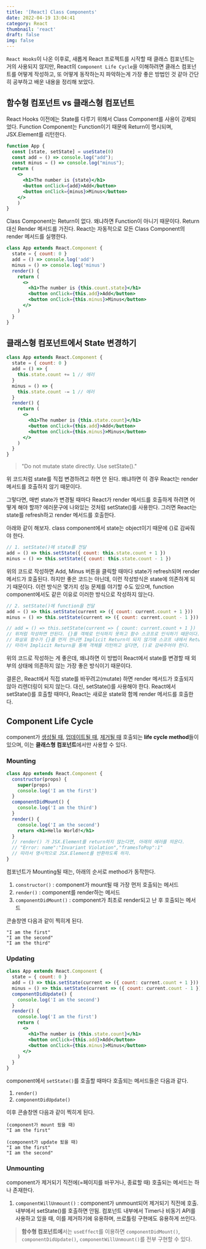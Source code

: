 ```yaml
---
title: '[React] Class Components'
date: 2022-04-19 13:04:41
category: React
thumbnail: 'react'
draft: false
img: false
---
```



`React Hooks`이 나온 이후로, 새롭게 React 프로젝트를 시작할 때 클래스 컴포넌트는 거의 사용되지 않지만, React의 `Component Life Cycle`을 이해하려면 클래스 컴포넌트를 어떻게 작성하고, 또 어떻게 동작하는지 파악하는게 가장 좋은 방법인 것 같아 간단히 공부하고 배운 내용을 정리해 보았다.

## 함수형 컴포넌트 vs 클래스형 컴포넌트

React Hooks 이전에는 State를 다루기 위해서 Class Component를 사용이 강제되었다.
Function Component는 Function이기 때문에 Return이 명시되며, JSX.Element를 리턴한다.

```jsx
function App {
  const [state, setState] = useState(0)
  const add = () => console.log("add");
  const minus = () => console.log("minus");
  return (
    <>
      <h1>The number is {state}</h1>
      <button onClick={add}>Add</button>
      <button onClick={minus}>Minus</button>
    </>
    )
}
```

Class Component는 Return이 없다. 왜냐하면 Function이 아니기 때문이다. Return 대신 Render 메서드를 가진다.
React는 자동적으로 모든 Class Component의 render 메서드를 실행한다.

```jsx
class App extends React.Component {
  state = { count: 0 }
  add = () => console.log('add')
  minus = () => console.log('minus')
  render() {
    return (
      <>
        <h1>The number is {this.count.state}</h1>
        <button onClick={this.add}>Add</button>
        <button onClick={this.minus}>Minus</button>
      </>
    )
  }
}
```

## 클래스형 컴포넌트에서 State 변경하기

```jsx
class App extends React.Component {
  state = { count: 0 }
  add = () => {
    this.state.count += 1 // 에러
  }
  minus = () => {
    this.state.count -= 1 // 에러
  }
  render() {
    return (
      <>
        <h1>The number is {this.state.count}</h1>
        <button onClick={this.add}>Add</button>
        <button onClick={this.minus}>Minus</button>
      </>
    )
  }
}
```

> "Do not mutate state directly. Use setState()."

위 코드처럼 state를 직접 변경하려고 하면 안 된다. 왜냐하면 이 경우 React는 render 메서드를 호출하지 않기 때문이다.

그렇다면, 매번 state가 변경될 때마다 React가 render 메서드를 호출하게 하려면 어떻게 해야 할까?
에러문구에 나와있는 것처럼 setState()를 사용한다. 그러면 React는 state를 refresh하고 render 메서드를 호출한다.

아래와 같이 해보자. class component에서 state는 object이기 때문에 {}로 감싸줘야 한다.

```jsx
// 1. setState()에 state를 전달
add = () => this.setState({ count: this.state.count + 1 })
minus = () => this.setState({ count: this.state.count - 1 })
```

위의 코드로 작성하면 Add, Minus 버튼을 클릭할 때마다 state가 refresh되며 render 메서드가 호출된다.
하지만 좋은 코드는 아닌데, 이런 작성방식은 state에 의존하게 되기 때문이다. 이런 방식은 몇가지 성능 문제를 야기할 수도 있으며, function component에서도 같은 이유로 이러한 방식으로 작성하지 않는다.

```jsx
// 2. setState()에 function을 전달
add = () => this.setState(current => ({ count: current.count + 1 }))
minus = () => this.setState(current => ({ count: current.count - 1 }))

// add = () => this.setState(current => { count: current.count + 1 })
// 위처럼 작성하면 안된다. {}를 객체로 인식하지 못하고 함수 스코프로 인식하기 때문이다.
// 화살표 함수가 {}를 먼저 만나면 Implicit Return이 되지 않기에 스코프 내에서 Return을 찾게 된다.
// 따라서 Implicit Return을 통해 객체를 리턴하고 싶다면, ()로 감싸주어야 한다.
```

위의 코드로 작성하는 게 좋은데, 왜냐하면 이 방법이 React에서 state를 변경할 때 외부의 상태에 의존하지 않는 가장 좋은 방식이기 때문이다.

결론은, React에서 직접 state를 바꾸려고(mutate) 하면 render 메서드가 호출되지 않아 리렌더링이 되지 않는다.
대신, setState()를 사용해야 한다. React에서 setState()를 호출할 때마다, React는 새로운 state와 함께 render 메서드를 호출한다.

## Component Life Cycle

component가 <u>생성될 때</u>, <u>업데이트될 때</u>, <u>제거될 때</u> 호출되는 **life cycle method**들이 있으며, 이는 **클래스형 컴포넌트**에서만 사용할 수 있다.

### Mounting

```jsx
class App extends React.Component {
  constructor(props) {
    super(props)
    console.log('I am the first')
  }
  componentDidMount() {
    console.log('I am the third')
  }
  render() {
    console.log('I am the second')
    return <h1>Hello World!</h1>
  }
  // render() 가 JSX.Element를 return하지 않는다면, 아래의 에러를 띄운다.
  // "Error: name":"Invariant Violation","framesToPop":1"
  // 따라서 명시적으로 JSX.Element를 반환하도록 하자.
}
```

컴포넌트가 Mounting될 때는, 아래의 순서로 method가 동작한다.

1. `constructor()` : component가 mount될 때 가장 먼저 호출되는 메서드
2. `render()` : component를 render하는 메서드
3. `componentDidMount()` : component가 최초로 render되고 난 후 호출되는 메서드

콘솔창엔 다음과 같이 찍히게 된다.

```
"I am the first"
"I am the second"
"I am the third"
```

### Updating

```jsx
class App extends React.Component {
  state = { count: 0 }
  add = () => this.setState(current => ({ count: current.count + 1 }))
  minus = () => this.setState(current => ({ count: current.count - 1 }))
  componentDidUpdate() {
    console.log('I am the second')
  }
  render() {
    console.log('I am the first')
    return (
      <>
        <h1>The number is {this.state.count}</h1>
        <button onClick={this.add}>Add</button>
        <button onClick={this.minus}>Minus</button>
      </>
    )
  }
}
```

component에서 `setState()`를 호출할 때마다 호출되는 메서드들은 다음과 같다.

1. `render()`
2. `componentDidUpdate()`

이후 콘솔창엔 다음과 같이 찍히게 된다.

```
(component가 mount 됬을 때)
"I am the first"

(component가 update 됬을 때)
"I am the first"
"I am the second"
```

### Unmounting

component가 제거되기 직전에(=페이지를 바꾸거나, 종료할 때) 호출되는 메서드는 하나 존재한다.

1. `componentWillUnmount()` : component가 unmount되어 제거되기 직전에 호출. 내부에서 setState()를 호출하면 안됨. 컴포넌트 내부에서 Timer나 비동기 API를 사용하고 있을 때, 이를 제거하기에 유용하며, 쓰로틀링 구현에도 유용하게 쓰인다.

> **함수형 컴포넌트에**서는 `useEffect`를 이용하면 `componentDidMount()`, `componentDidUpdate()`, `componentWillUnmount()`를 전부 구현할 수 있다.
